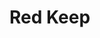 
# Red Keep
<ProjectDetails
  floatRight
  region="Crownlands"
  house="House Baratheon of King's Landing"
  type="Castle"
  status="Completed"
  warp="/warp redkeep"
  projectLead="WhereRmyDragons, TheYoungWolf, Fin"
  dateStarted="2017-01-08T08:00:00+00:00"
  dateCompleted="2017-01-08T08:00:00+00:00"
/>

